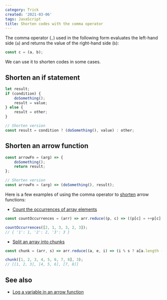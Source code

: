 ```yaml
---
category: Trick
created: '2021-03-06'
tags: JavaScript
title: Shorten codes with the comma operator
---
```


The comma operator (`,`) used in the following form evaluates the left-hand side (`a`) and returns the value of the right-hand side (`b`):

```js
const c = (a, b);
```

We can use it to shorten codes in some cases.

## Shorten an if statement

```js
let result;
if (condition) {
    doSomething();
    result = value;
} else {
    result = other;
}

// Shorten version
const result = condition ? (doSomething(), value) : other;
```

## Shorten an arrow function

```js
const arrowFn = (arg) => {
    doSomething();
    return result;
};

// Shorten version
const arrowFn = (arg) => (doSomething(), result);
```

Here is a few examples of using the comma operator to [shorten](https://phuoc.ng/collection/1-loc) arrow functions:

-   [Count the occurrences of array elements](https://phuoc.ng/collection/1-loc/count-the-occurrences-of-array-elements)

```js
const countOccurrences = (arr) => arr.reduce((p, c) => ((p[c] = ++p[c] || 1), p), {});

countOccurrences([2, 1, 3, 3, 2, 3]);
// { '1': 1, '2': 2, '3': 3 }
```

-   [Split an array into chunks](https://phuoc.ng/collection/1-loc/split-an-array-into-chunks)

```js
const chunk = (arr, s) => arr.reduce((a, e, i) => (i % s ? a[a.length - 1].push(e) : a.push([e]), a), []);

chunk([1, 2, 3, 4, 5, 6, 7, 8], 3);
// [[1, 2, 3], [4, 5, 6], [7, 8]]
```

## See also

-   [Log a variable in an arrow function](https://phuoc.ng/collection/tips/log-a-variable-in-an-arrow-function)
